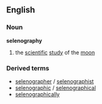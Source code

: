 ==English==
===Noun===
'''selenography'''
# the [[scientific]] [[study]] of the [[moon]]
===Derived terms===
*[[selenographer]] / [[selenographist]]
*[[selenographic]] / [[selenographical]]
*[[selenographically]]
